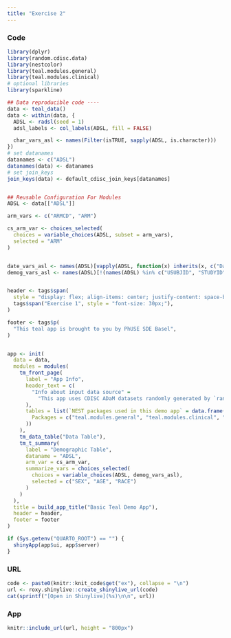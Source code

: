 ```yaml
---
title: "Exercise 2"
---
```


### Code

```r
library(dplyr)
library(random.cdisc.data)
library(nestcolor)
library(teal.modules.general)
library(teal.modules.clinical)
# optional libraries
library(sparkline)

## Data reproducible code ----
data <- teal_data()
data <- within(data, {
  ADSL <- radsl(seed = 1)
  adsl_labels <- col_labels(ADSL, fill = FALSE)

  char_vars_asl <- names(Filter(isTRUE, sapply(ADSL, is.character)))
})
# set datanames
datanames <- c("ADSL")
datanames(data) <- datanames
# set join_keys
join_keys(data) <- default_cdisc_join_keys[datanames]


## Reusable Configuration For Modules
ADSL <- data[["ADSL"]]

arm_vars <- c("ARMCD", "ARM")

cs_arm_var <- choices_selected(
  choices = variable_choices(ADSL, subset = arm_vars),
  selected = "ARM"
)


date_vars_asl <- names(ADSL)[vapply(ADSL, function(x) inherits(x, c("Date", "POSIXct", "POSIXlt")), logical(1))]
demog_vars_asl <- names(ADSL)[!(names(ADSL) %in% c("USUBJID", "STUDYID", date_vars_asl))]


header <- tags$span(
  style = "display: flex; align-items: center; justify-content: space-between; margin: 10px 0 10px 0;",
  tags$span("Exercise 1", style = "font-size: 30px;"),
)

footer <- tags$p(
  "This teal app is brought to you by PhUSE SDE Basel",
)


app <- init(
  data = data,
  modules = modules(
    tm_front_page(
      label = "App Info",
      header_text = c(
        "Info about input data source" =
          "This app uses CDISC ADaM datasets randomly generated by `random.cdisc.data` R packages"
      ),
      tables = list(`NEST packages used in this demo app` = data.frame(
        Packages = c("teal.modules.general", "teal.modules.clinical", "random.cdisc.data")
      ))
    ),
    tm_data_table("Data Table"),
    tm_t_summary(
      label = "Demographic Table",
      dataname = "ADSL",
      arm_var = cs_arm_var,
      summarize_vars = choices_selected(
        choices = variable_choices(ADSL, demog_vars_asl),
        selected = c("SEX", "AGE", "RACE")
      )
    )
  ),
  title = build_app_title("Basic Teal Demo App"),
  header = header,
  footer = footer
)

if (Sys.getenv("QUARTO_ROOT") == "") {
  shinyApp(app$ui, app$server)
}
```

### URL

```r
code <- paste0(knitr::knit_code$get("ex"), collapse = "\n")
url <- roxy.shinylive::create_shinylive_url(code)
cat(sprintf("[Open in Shinylive](%s)\n\n", url))
```

### App

```r
knitr::include_url(url, height = "800px")
```
